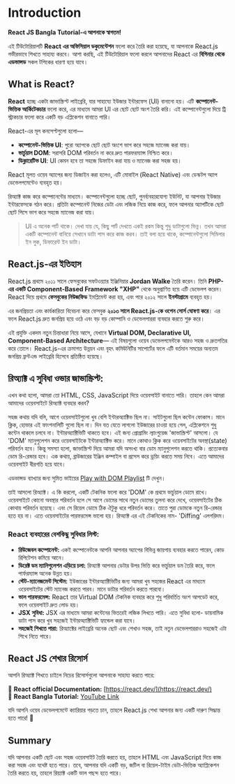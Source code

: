 # Introduction

**React JS Bangla Tutorial-এ আপনাকে স্বাগতম!**

এই টিউটোরিয়ালটি **React এর অফিসিয়াল ডকুমেন্টেশন** ফলো করে তৈরি করা হয়েছে, যা আপনাকে React.js গভীরভাবে শিখতে সাহায্য করবে। আশা করছি, এই টিউটোরিয়াল ফলো করলে আপনাদের React এর **বিগিনার থেকে এডভান্সড** সকল টপিকের ধারণা হয়ে যাবে।

## What is React?

**React** হচ্ছে একটা জাভাস্ক্রিপ্ট লাইব্রেরি, যার সাহায্যে ইউজার ইন্টারফেস (UI) বানানো হয়। এটি **কম্পোনেন্ট-ভিত্তিক আর্কিটেকচার** ফলো করে, এর মাধ্যমে আমরা UI এর ছোট ছোট অংশ তৈরি করি। এই কম্পোনেন্টগুলো দিয়ে ট্রি স্ট্রাকচার ফলো করে একটি বড় এপ্লিকেশন বানাতে পারি।

React-এর মূল কনসেপ্টগুলো হলো—

- **কম্পোনেন্ট-ভিত্তিক UI**: পুরো অ্যাপকে ছোট ছোট অংশে ভাগ করে সহজে ম্যানেজ করা যায়।
- **ভার্চুয়াল DOM**: সরাসরি DOM পরিবর্তন না করে দ্রুত পারফরম্যান্স নিশ্চিত করে।
- **ডিক্লারেটিভ UI**: UI কেমন হবে তা সহজে ডিফাইন করা যায় ও ম্যানেজ করা সহজ হয়।

React মূলত ওয়েব অ্যাপের জন্য ডিজাইন করা হলেও, এটি মোবাইল (React Native) এবং ডেস্কটপ অ্যাপ ডেভেলপমেন্টেও ব্যবহৃত হয়।

রিঅ্যাক্ট কাজ করে কম্পোনেন্টের মাধ্যমে। কম্পোনেন্টগুলো হচ্ছে ছোট, পুনর্ব্যবহারযোগ্য ইউনিট, যা আপনার ইউজার ইন্টারফেসকে গঠন করে। প্রতিটা কম্পোনেন্ট নিজের ডেটা এবং লজিক নিয়ে কাজ করে, ফলে আপনার অ্যাপটিকে ছোট ছোট পিসে ভাগ করে সহজে ম্যানেজ করা যায়।

> UI এ অনেক পার্ট থাকে। দেখা যায় যে, কিছু পার্ট দেখতে একই রকম কিন্তু শুধু ডাটাগুলো ভিন্ন। তখন আমরা একটি কম্পোনেন্ট বানিয়ে সেখানে ডাটা পাস করে কাজ করব। তাই বলা হয়ে থাকে, কম্পোনেন্টগুলো সিমিলার ইন লুক, ডিফারেন্ট ইন ডাটা।

## React.js-এর ইতিহাস

React.js প্রথমে ২০১১ সালে ফেসবুকের সফটওয়্যার ইঞ্জিনিয়ার **Jordan Walke** তৈরি করেন। তিনি **PHP-এর একটি Component-Based Framework "XHP"** থেকে অনুপ্রাণিত হয়ে এটি ডেভেলপ করেন। React দিয়ে প্রথমে **ফেসবুকের নিউজফিড** ইমপ্লিমেন্ট করা হয়, এবং পরে ২০১২ সালে **ইনস্টাগ্রামে** ব্যবহৃত হয়।

এর জনপ্রিয়তা এবং কার্যকারিতা বিবেচনা করে ফেসবুক **২০১৩ সালে React.js-কে ওপেন সোর্স ঘোষণা করে**। এর ফলে React.js দ্রুত জনপ্রিয় হয়ে ওঠে এবং বড় বড় কোম্পানি ও ডেভেলপাররা ব্যবহার করতে শুরু করে।

এই প্রযুক্তি একদম নতুন চিন্তাধারা নিয়ে আসে, যেখানে **Virtual DOM, Declarative UI, Component-Based Architecture**— এই বিষয়গুলো ওয়েব ডেভেলপমেন্টকে আরও সহজ ও দ্রুতগতির করে তোলে। React.js-এর ক্রমাগত উন্নয়ন এবং বৃহৎ কমিউনিটির সাপোর্টের ফলে এটি বর্তমান সময়ের অন্যতম জনপ্রিয় ফ্রন্টএন্ড লাইব্রেরি হিসেবে প্রতিষ্ঠিত হয়েছে।

## রিঅ্যাক্ট এ সুবিধা ওভার জাভাস্ক্রিপ্ট:

এখন কথা হলো, আমরা তো HTML, CSS, JavaScript দিয়ে ওয়েবসাইট বানাতে পারি। তাহলে কেন আমরা আমাদের ওয়েবসাইটে রিঅ্যাক্ট ব্যবহার করব?

সহজ কথায় যদি বলি, আগে ওয়েবসাইটগুলো খুব বেশি ইন্টারঅ্যাক্টিভ ছিল না। সাইটগুলো ছিল কন্টেন ফোকাস। মানে ক্লিক, হোভার এই ফাংশনালিটি গুলো ছিল না। দিন যত যেতে লাগলো ইউজারের চাওয়া হয়ে গেল, এপ্লিকেশনে শুধু কন্টেন থাকলে চলবে না। ইন্টারঅ্যাক্টিভিটি থাকতে হবে। এই জন্য প্রোগ্রামিং ল্যাংগুয়েজ 'জাভাস্ক্রিপ্ট' আসলো। যে 'DOM' ম্যানুপুলেশন করে ওয়েবসাইটকে ইন্টারঅ্যাক্টিভ করে। মানে কোথাও ক্লিক করে ওয়েবসাইটের অবস্থা(state) পরিবর্তন হবে। কিন্তু সমস্যা হলো, জাভাস্ক্রিপ্ট দিয়ে আমরা যদি অসংখ্য বার ডোম ম্যানুপুলেশন করতে থাকি। প্রত্যেকবার ডোম রি-রেন্ডার হবে। এক কথায়, ব্রাউজারের ইঞ্জিন কম্পাইল বা প্রসেস করে ড্রয়িং করতে সময় নিবে। এতে আমাদের ওয়েবসাইট ধীরগতি হয়ে যাবে।

এডভান্সড ব্যাখ্যার জন্য সুমিত ভাইয়ের [Play with DOM Playlist](https://www.youtube.com/watch?v=XY96d0vEdFk&list=PLHiZ4m8vCp9MJDxMOzhYVuTrO1b5n-Tq_&ab_channel=LearnwithSumit-LWS-Bangladesh) টি দেখুন।

তাই আসলো রিঅ্যাক্ট। এ কি করলো, একটি টেকনিক ফলো করে 'DOM' কে প্রথমে ভার্চুয়াল ডোমে রাখে। ওয়েবসাইটে কোনো অবস্থার পরিবর্তন হলে সে আগে ডোমের সাথে নতুন ডোমের তুলনা করে দেখে, ওয়েবসাইটের ঠিক কোথায় পরিবর্তন হয়েছে। এবং সে রিয়েল ডোমে ঠিক ঐটুকু ধরে পরিবর্তন করে। তাতে পুরা ডোমকে নতুন রি-রেন্ডার হতে হয় না। এতে ওয়েবসাইটের পারফরমেন্স ভালো হয়। রিঅ্যাক্ট এর এই টেকনিকের নাম- 'Diffing' এলগরিদম।

### React ব্যবহারের বেশকিছু সুবিধার লিস্ট:

- **রিউজেবল কম্পোনেন্ট:** একই কম্পোনেন্টকে আপনি আপনার অ্যাপের বিভিন্ন জায়গায় ব্যবহার করতে পারেন, কোড রিপিটেশন কমিয়ে আনে।
- **ডিরেক্ট ডম ম্যানিপুলেশন এড়িয়ে চলা:** রিঅ্যাক্ট আপনার ডেটার উপর ভিত্তি করে ভার্চুয়াল ডম তৈরি করে, ফলে পার্ফরম্যান্স অনেক উন্নত হয়।
- **স্টেট-ম্যানেজমেন্ট সিস্টেম:** ইউজারের ইন্টারঅ্যাক্টিভিটির জন্য আমরা খুব সহজের React এর মাধ্যমে ওয়েবসাইটের স্টেট ম্যানেজ করতে পারব। মানে ডাটার পরিবর্তন করতে পারবো।
- **ভাল পারফরমেন্স:** React তার Virtual DOM টেকনিক ব্যবহার করে শুধু পরিবর্তিত অংশ আপডেট করে, ফলে ওয়েবসাইট দ্রুত লোড হয়।
- **JSX সুবিধা:** JSX এর মাধ্যমে আমরা কন্টেনের ভিতরেই লজিক লিখতে পারি। এতে সুবিধা হলো- ডায়নামিক ডাটা পাস করে খুব সহজেই ইন্টারঅ্যাক্টিভিটি হ্যান্ডেল করা যাবে।
- **সহজেই শিখতে পারা:** রিঅ্যাক্টের লাইব্রেরি অনেক ছোট এবং শেখাও সহজ, তাই নতুন ডেভেলপাররাও সহজেই এটা শিখে নিতে পারে।

## React JS শেখার রিসোর্স

আপনি রিঅ্যাক্ট শিখতে চাইলে নিচের রিসোর্সগুলো আপনাকে সাহায্য করতে পারে:

📖 **React official Documentation:** [https://react.dev/](https://react.dev/)  
🎥 **React Bangla Tutorial:** [YouTube Link](https://www.youtube.com/watch?v=Ke90Tje7VS0)

যদি আপনি ওয়েব ডেভেলপমেন্টে ক্যারিয়ার গড়তে চান, তাহলে React.js শেখা আপনার জন্য একটি দারুণ সিদ্ধান্ত হতে পারে! 🚀

## Summary

যদি আপনার একটি ছোট এবং সহজ ওয়েবসাইট তৈরি করতে হয়, তাহলে HTML এবং JavaScript দিয়ে কাজ করা সহজ এবং যথেষ্ট হতে পারে। তবে, আপনার যদি একটি বড়, জটিল বা রিয়েল-টাইম ডেটা-ভিত্তিক অ্যাপ্লিকেশন তৈরি করতে হয়, তাহলে রিয়্যাক্ট একটি ভাল পছন্দ হতে পারে।
